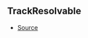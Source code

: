 ## TrackResolvable



- [Source](https://github.com/Androz2091/discord-player/blob/8b29b68/packages/discord-player/src/Structures/Track.ts#L7)